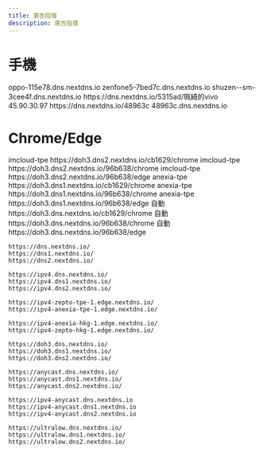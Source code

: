---
title: 廣告阻擋
description: 廣告阻擋
---


# 手機

<Tabs>
  <TabItem value="OPPO" label="OPPO">
    <CodeBlock>oppo-115e78.dns.nextdns.io</CodeBlock>
  </TabItem>
  <TabItem value="ZF5" label="ZF5">
    <CodeBlock>zenfone5-7bed7c.dns.nextdns.io</CodeBlock>
  </TabItem>
  <TabItem value="SM" label="Samsung">
    <CodeBlock>shuzen--sm-3cee4f.dns.nextdns.io</CodeBlock>
  </TabItem>
  <TabItem value="Vivo" label="Vivo">
    <CodeBlock>https://dns.nextdns.io/5315ad/珮綺的vivo</CodeBlock>
  </TabItem>
  <TabItem value="HOME" label="HOME">
    <CodeBlock>45.90.30.97</CodeBlock>
    <CodeBlock>https://dns.nextdns.io/48963c</CodeBlock>
    <CodeBlock>48963c.dns.nextdns.io</CodeBlock>
  </TabItem>
</Tabs>

# Chrome/Edge

<Tabs groupId="Chrome">
  <TabItem value="OPPO" label="OPPO">
    imcloud-tpe
    <CodeBlock>
      https://doh3.dns2.nextdns.io/cb1629/chrome
        </CodeBlock>
  </TabItem>
  <TabItem value="chrome" label="chrome">
    imcloud-tpe
      <CodeBlock>
      https://doh3.dns2.nextdns.io/96b638/chrome
      </CodeBlock>
    </TabItem>
    <TabItem value="edge" label="edge">
    imcloud-tpe
      <CodeBlock>
      https://doh3.dns2.nextdns.io/96b638/edge
      </CodeBlock>
    </TabItem>

</Tabs>

<Tabs groupId="Chrome">
  <TabItem value="OPPO" label="OPPO">
    anexia-tpe
    <CodeBlock>
      https://doh3.dns1.nextdns.io/cb1629/chrome
        </CodeBlock>
  </TabItem>
  <TabItem value="chrome" label="chrome">
    anexia-tpe 
      <CodeBlock>
      https://doh3.dns1.nextdns.io/96b638/chrome
      </CodeBlock>
    </TabItem>
    <TabItem value="edge" label="edge">
    anexia-tpe 
      <CodeBlock>
      https://doh3.dns1.nextdns.io/96b638/edge
      </CodeBlock>
    </TabItem>

</Tabs>

<Tabs groupId="Chrome">
  <TabItem value="OPPO" label="OPPO">
    自動
    <CodeBlock>
      https://doh3.dns.nextdns.io/cb1629/chrome
    </CodeBlock>
  </TabItem>
  <TabItem value="chrome" label="chrome">
    自動
      <CodeBlock>
      https://doh3.dns.nextdns.io/96b638/chrome
      </CodeBlock>
    </TabItem>
    <TabItem value="edge" label="edge">
    自動
      <CodeBlock>
      https://doh3.dns.nextdns.io/96b638/edge
      </CodeBlock>
    </TabItem>

</Tabs>


```
https://dns.nextdns.io/
https://dns1.nextdns.io/
https://dns2.nextdns.io/

https://ipv4.dns.nextdns.io/
https://ipv4.dns1.nextdns.io/
https://ipv4.dns2.nextdns.io/

https://ipv4-zepto-tpe-1.edge.nextdns.io/
https://ipv4-anexia-tpe-1.edge.nextdns.io/

https://ipv4-anexia-hkg-1.edge.nextdns.io/
https://ipv4-zepto-hkg-1.edge.nextdns.io/

https://doh3.dns.nextdns.io/
https://doh3.dns1.nextdns.io/
https://doh3.dns2.nextdns.io/

https://anycast.dns.nextdns.io/
https://anycast.dns1.nextdns.io/
https://anycast.dns2.nextdns.io/

https://ipv4-anycast.dns.nextdns.io
https://ipv4-anycast.dns1.nextdns.io
https://ipv4-anycast.dns2.nextdns.io

https://ultralow.dns.nextdns.io/
https://ultralow.dns1.nextdns.io/
https://ultralow.dns2.nextdns.io/
```